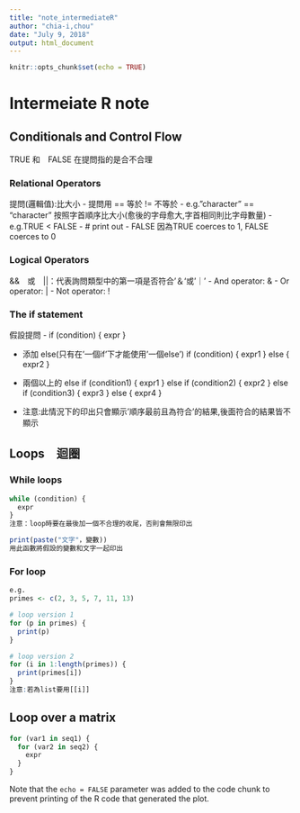 ```yaml
---
title: "note_intermediateR"
author: "chia-i,chou"
date: "July 9, 2018"
output: html_document
---
```


```r
knitr::opts_chunk$set(echo = TRUE)
```
# Intermeiate R note


## Conditionals and Control Flow
TRUE 和　FALSE 在提問指的是合不合理

### Relational Operators
提問(邏輯值):比大小
- 提問用  == 等於   != 不等於
- e.g."character" == "character" 按照字首順序比大小(愈後的字母愈大,字首相同則比字母數量) 
- e.g.TRUE < FALSE
- # print out
-     FALSE     因為TRUE coerces to 1, FALSE coerces to 0

### Logical Operators
&&　或　||：代表詢問類型中的第一項是否符合'＆'或'｜'
- And operator: &
- Or operator: |
- Not operator: !

### The if statement
假設提問
- if (condition) {
  expr
  }

- 添加 else(只有在'一個if'下才能使用'一個else')
if (condition) {
  expr1
} else {
  expr2
}

- 兩個以上的 else
if (condition1) {
  expr1
} else if (condition2) {
  expr2
} else if (condition3) {
  expr3
} else {
  expr4
}
- 注意:此情況下的印出只會顯示'順序最前且為符合'的結果,後面符合的結果皆不顯示


## Loops　迴圈


### While loops
```r
while (condition) {
  expr
}
注意：loop時要在最後加一個不合理的收尾，否則會無限印出

print(paste("文字"，變數))
用此函數將假設的變數和文字一起印出
```

### For loop
```r
e.g.
primes <- c(2, 3, 5, 7, 11, 13)

# loop version 1
for (p in primes) {
  print(p)
}

# loop version 2
for (i in 1:length(primes)) {
  print(primes[i])
}
注意:若為list要用[[i]]
```

## Loop over a matrix
```r
for (var1 in seq1) {
  for (var2 in seq2) {
    expr
  }
}

```
Note that the `echo = FALSE` parameter was added to the code chunk to prevent printing of the R code that generated the plot.
